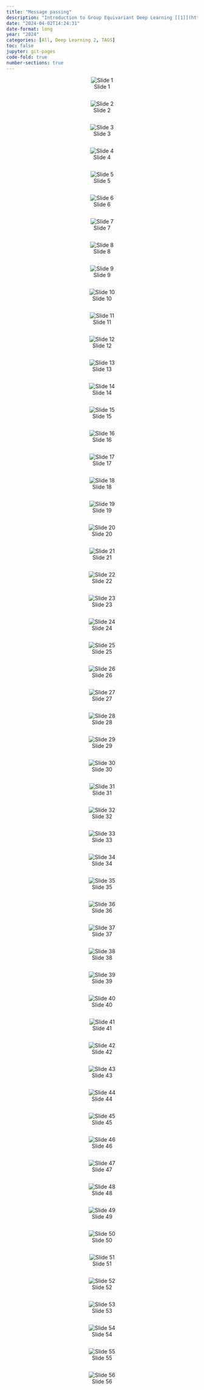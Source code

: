 ```yaml
---
title: "Message passing"
description: "Introduction to Group Equivariant Deep Learning [[1]](https://uvagedl.github.io/)"
date: "2024-04-02T14:24:31"
date-format: long
year: "2024"
categories: [All, Deep Learning 2, TAGS]
toc: false
jupyter: git-pages
code-fold: true
number-sections: true
---
```

<center>![Slide 1](imgs/page_1.png){.w575}</center><pre></pre>



<center>![Slide 2](imgs/page_2.png){.w575}</center><pre></pre>



<center>![Slide 3](imgs/page_3.png){.w575}</center><pre></pre>



<center>![Slide 4](imgs/page_4.png){.w575}</center><pre></pre>



<center>![Slide 5](imgs/page_5.png){.w575}</center><pre></pre>



<center>![Slide 6](imgs/page_6.png){.w575}</center><pre></pre>



<center>![Slide 7](imgs/page_7.png){.w575}</center><pre></pre>



<center>![Slide 8](imgs/page_8.png){.w575}</center><pre></pre>



<center>![Slide 9](imgs/page_9.png){.w575}</center><pre></pre>



<center>![Slide 10](imgs/page_10.png){.w575}</center><pre></pre>



<center>![Slide 11](imgs/page_11.png){.w575}</center><pre></pre>



<center>![Slide 12](imgs/page_12.png){.w575}</center><pre></pre>



<center>![Slide 13](imgs/page_13.png){.w575}</center><pre></pre>



<center>![Slide 14](imgs/page_14.png){.w575}</center><pre></pre>



<center>![Slide 15](imgs/page_15.png){.w575}</center><pre></pre>



<center>![Slide 16](imgs/page_16.png){.w575}</center><pre></pre>



<center>![Slide 17](imgs/page_17.png){.w575}</center><pre></pre>



<center>![Slide 18](imgs/page_18.png){.w575}</center><pre></pre>



<center>![Slide 19](imgs/page_19.png){.w575}</center><pre></pre>



<center>![Slide 20](imgs/page_20.png){.w575}</center><pre></pre>



<center>![Slide 21](imgs/page_21.png){.w575}</center><pre></pre>



<center>![Slide 22](imgs/page_22.png){.w575}</center><pre></pre>



<center>![Slide 23](imgs/page_23.png){.w575}</center><pre></pre>



<center>![Slide 24](imgs/page_24.png){.w575}</center><pre></pre>



<center>![Slide 25](imgs/page_25.png){.w575}</center><pre></pre>



<center>![Slide 26](imgs/page_26.png){.w575}</center><pre></pre>



<center>![Slide 27](imgs/page_27.png){.w575}</center><pre></pre>



<center>![Slide 28](imgs/page_28.png){.w575}</center><pre></pre>



<center>![Slide 29](imgs/page_29.png){.w575}</center><pre></pre>



<center>![Slide 30](imgs/page_30.png){.w575}</center><pre></pre>



<center>![Slide 31](imgs/page_31.png){.w575}</center><pre></pre>



<center>![Slide 32](imgs/page_32.png){.w575}</center><pre></pre>



<center>![Slide 33](imgs/page_33.png){.w575}</center><pre></pre>



<center>![Slide 34](imgs/page_34.png){.w575}</center><pre></pre>



<center>![Slide 35](imgs/page_35.png){.w575}</center><pre></pre>



<center>![Slide 36](imgs/page_36.png){.w575}</center><pre></pre>



<center>![Slide 37](imgs/page_37.png){.w575}</center><pre></pre>



<center>![Slide 38](imgs/page_38.png){.w575}</center><pre></pre>



<center>![Slide 39](imgs/page_39.png){.w575}</center><pre></pre>



<center>![Slide 40](imgs/page_40.png){.w575}</center><pre></pre>



<center>![Slide 41](imgs/page_41.png){.w575}</center><pre></pre>



<center>![Slide 42](imgs/page_42.png){.w575}</center><pre></pre>



<center>![Slide 43](imgs/page_43.png){.w575}</center><pre></pre>



<center>![Slide 44](imgs/page_44.png){.w575}</center><pre></pre>



<center>![Slide 45](imgs/page_45.png){.w575}</center><pre></pre>



<center>![Slide 46](imgs/page_46.png){.w575}</center><pre></pre>



<center>![Slide 47](imgs/page_47.png){.w575}</center><pre></pre>



<center>![Slide 48](imgs/page_48.png){.w575}</center><pre></pre>



<center>![Slide 49](imgs/page_49.png){.w575}</center><pre></pre>


<center>![Slide 50](imgs/page_50.png){.w575}</center><pre></pre>



<center>![Slide 51](imgs/page_51.png){.w575}</center><pre></pre>



<center>![Slide 52](imgs/page_52.png){.w575}</center><pre></pre>



<center>![Slide 53](imgs/page_53.png){.w575}</center><pre></pre>



<center>![Slide 54](imgs/page_54.png){.w575}</center><pre></pre>



<center>![Slide 55](imgs/page_55.png){.w575}</center><pre></pre>



<center>![Slide 56](imgs/page_56.png){.w575}</center><pre></pre>













